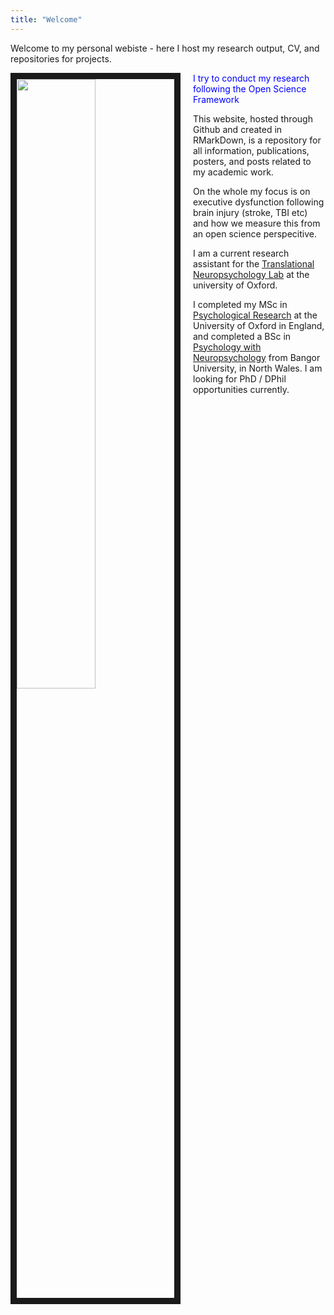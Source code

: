 ```yaml
---
title: "Welcome"
---
```

Welcome to my personal webiste - here I host my research output, CV, and repositories for projects. 

<img src="Sam_Webb_LabPhoto2.jpg" style="width:50%; border:10px solid; margin-right: 20px" align="left">


<span style="color:blue">I try to conduct my research following the Open Science Framework</span>

This website, hosted through Github and created in RMarkDown, is a repository for all information, publications, posters, and posts related to my academic work. 

On the whole my focus is on executive dysfunction following brain injury (stroke, TBI etc) and how we measure this from an open science perspecitive. 

I am a current research assistant for the [Translational Neuropsychology Lab](https://www.psy.ox.ac.uk/research/translational-neuropsychology) at the university of Oxford. 

I completed my MSc in [Psychological Research](https://www.ox.ac.uk/admissions/graduate/courses/msc-psychological-research?wssl=1) at the University of Oxford in England, and completed a BSc in [Psychology with Neuropsychology](https://www.bangor.ac.uk/courses/undergraduate/C801-Psychology-with-Neuropsychology) from Bangor University, in North Wales. I am looking for PhD / DPhil opportunities currently. 


